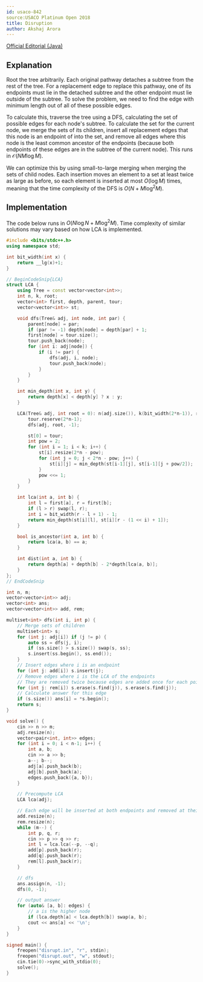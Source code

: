---
id: usaco-842
source:USACO Platinum Open 2018
title: Disruption
author: Akshaj Arora
---

[Official Editorial (Java)](https://usaco.org/current/data/sol_disrupt_platinum_open18.html)

## Explanation
Root the tree arbitrarily. Each original pathway detaches a subtree from the rest of the tree. For a replacement edge to replace this pathway, one of its endpoints must lie in the detached subtree and the other endpoint must lie outside of the subtree. To solve the problem, we need to find the edge with minimum length out of all of these possible edges.

To calculate this, traverse the tree using a DFS, calculating the set of possible edges for each node's subtree. To calculate the set for the current node, we merge the sets of its children, insert all replacement edges that this node is an endpoint of into the set, and remove all edges where this node is the least common ancestor of the endpoints (because both endpoints of these edges are in the subtree of the current node). This runs in $\mathcal{O}(NM \log M)$.

We can optimize this by using small-to-large merging when merging the sets of child nodes. Each insertion moves an element to a set at least twice as large as before, so each element is inserted at most $O(\log M)$ times, meaning that the time complexity of the DFS is $O(N + M \log^2 M)$.

## Implementation
The code below runs in $O(N \log N + M \log^2 M)$. Time complexity of similar solutions may vary based on how LCA is implemented.

<LanguageSection>
<CPPSection>

```cpp
#include <bits/stdc++.h>
using namespace std;

int bit_width(int x) {
    return __lg(x)+1;
}

// BeginCodeSnip{LCA}
struct LCA {
	using Tree = const vector<vector<int>>;
	int n, k, root;
	vector<int> first, depth, parent, tour;
	vector<vector<int>> st;

	void dfs(Tree& adj, int node, int par) {
		parent[node] = par;
		if (par != -1) depth[node] = depth[par] + 1;
		first[node] = tour.size();
		tour.push_back(node);
		for (int i: adj[node]) {
			if (i != par) {
				dfs(adj, i, node);
				tour.push_back(node);
			}
		}
	}

	int min_depth(int x, int y) {
		return depth[x] < depth[y] ? x : y;
	}

	LCA(Tree& adj, int root = 0): n(adj.size()), k(bit_width(2*n-1)), root(root), first(n), depth(n), parent(n), st(k) {
		tour.reserve(2*n-1);
		dfs(adj, root, -1);

		st[0] = tour;
		int pow = 2;
		for (int i = 1; i < k; i++) {
			st[i].resize(2*n - pow);
			for (int j = 0; j < 2*n - pow; j++) {
				st[i][j] = min_depth(st[i-1][j], st[i-1][j + pow/2]);
			}
			pow <<= 1;
		}
	}

	int lca(int a, int b) {
		int l = first[a], r = first[b];
		if (l > r) swap(l, r);
		int i = bit_width(r - l + 1) - 1;
		return min_depth(st[i][l], st[i][r - (1 << i) + 1]);
	}

	bool is_ancestor(int a, int b) {
		return lca(a, b) == a;
	}

	int dist(int a, int b) {
		return depth[a] + depth[b] - 2*depth[lca(a, b)];
	}
};
// EndCodeSnip

int n, m;
vector<vector<int>> adj;
vector<int> ans;
vector<vector<int>> add, rem;

multiset<int> dfs(int i, int p) {
    // Merge sets of children
    multiset<int> s;
    for (int j: adj[i]) if (j != p) {
        auto ss = dfs(j, i);
        if (ss.size() > s.size()) swap(s, ss);
        s.insert(ss.begin(), ss.end());
    }
    // Insert edges where i is an endpoint
    for (int j: add[i]) s.insert(j);
    // Remove edges where i is the LCA of the endpoints
    // They are removed twice because edges are added once for each point
    for (int j: rem[i]) s.erase(s.find(j)), s.erase(s.find(j));
    // Calculate answer for this edge
    if (s.size()) ans[i] = *s.begin();
    return s;
}

void solve() {
    cin >> n >> m;
    adj.resize(n);
    vector<pair<int, int>> edges;
    for (int i = 0; i < n-1; i++) {
        int a, b;
        cin >> a >> b;
        a--; b--;
        adj[a].push_back(b);
        adj[b].push_back(a);
        edges.push_back({a, b});
    }

    // Precompute LCA
    LCA lca(adj);

    // Each edge will be inserted at both endpoints and removed at their LCA
    add.resize(n);
    rem.resize(n);
    while (m--) {
        int p, q, r;
        cin >> p >> q >> r;
        int l = lca.lca(--p, --q);
        add[p].push_back(r);
        add[q].push_back(r);
        rem[l].push_back(r);
    }

    // dfs
    ans.assign(n, -1);
    dfs(0, -1);

    // output answer
    for (auto& [a, b]: edges) {
        // a is the higher node
        if (lca.depth[a] < lca.depth[b]) swap(a, b);
        cout << ans[a] << '\n';
    }
}

signed main() {
    freopen("disrupt.in", "r", stdin);
    freopen("disrupt.out", "w", stdout);
    cin.tie(0)->sync_with_stdio(0);
    solve();
}
```

</CPPSection>
</LanguageSection>